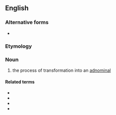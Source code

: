 ==English==

===Alternative forms===
* {{l|en|adnominalisation}}

===Etymology===
{{suffix|en|adnominal|ization}}

===Noun===
{{en-noun|-}} <!-- plurals seem to be restricted to the works of S.E. Martin -->

# {{lb|en|linguistics}} the process of transformation into an [[adnominal]]

====Related terms====
* {{l|en|adnominalize}}
* {{l|en|nominalization}}
* {{l|en|pronominalization}}
* {{l|en|adverbialization}}